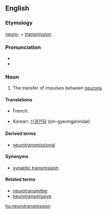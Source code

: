 ==English==

===Etymology===

[[neuro-]] + [[transmission]]

===Pronunciation===

* {{IPA|nuɹoʊtrænzˈmɪʃən}}
* {{rhymes|ɪʃən}}

===Noun===
{{en-noun}}
{{wikipedia}}

# {{neurology}} The transfer of impulses between [[neuron]]s.

====Translations====

{{trans-top|transfer of impulses between neurons}}
* French: {{t-|fr|neurotransmission}}
{{trans-mid}}
* Korean: [[신경전달]] (sin-gyeongjeondal)
{{trans-bottom}}

====Derived terms====
* [[neurotransmissional]]

====Synonyms====
* [[synaptic transmission]]

====Related terms====
* [[neurotransmitter]]
* [[neurotransmissive]]

[[hu:neurotransmission]]